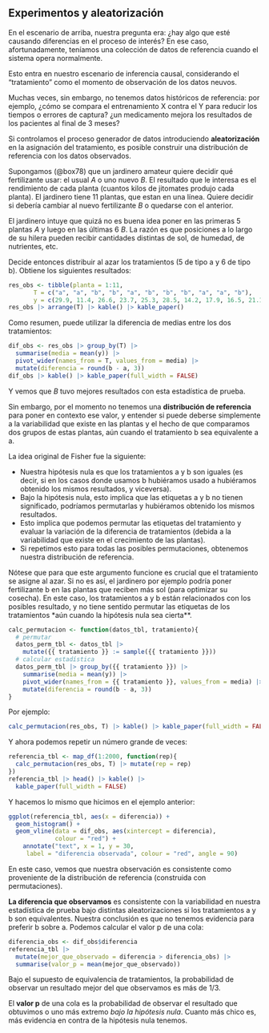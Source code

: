 ## Experimentos y aleatorización

En el escenario de arriba, nuestra pregunta era: ¿hay algo que esté causando diferencias en el proceso de interés? En ese caso, afortunadamente, teníamos
una colección de datos de referencia cuando el sistema opera normalmente.

Esto entra en nuestro escenario de inferencia causal, considerando el "tratamiento" como el momento de observación de los datos neuvos.

Muchas veces, sin embargo, no tenemos datos históricos de referencia: 
por ejemplo, ¿cómo se compara el entrenamiento X contra el Y para reducir los tiempos o errores de captura? ¿un medicamento mejora los resultados de los pacientes al final de 3 meses? 


::: callout-tip
Si controlamos el proceso generador de datos introduciendo
**aleatorización** en la asignación del tratamiento, es posible construir una distribución de referencia con los datos observados. 
:::


Supongamos (@box78)  que un jardinero amateur quiere decidir qué fertilizante usar: el usual $A$ o uno
nuevo $B$. El resultado que le interesa es el rendimiento de cada planta (cuantos kilos
de jitomates produjo cada planta). El jardinero tiene 11 plantas, que estan en una línea. Quiere decidir si debería cambiar al nuevo fertilizante $B$ o
quedarse con el anterior.


El jardinero intuye que quizá no es buena idea poner en las primeras 5 plantas $A$ y luego en las últimas 6 $B$. La razón es que posiciones a lo largo de su hilera pueden recibir cantidades distintas de sol, de humedad, de nutrientes, etc. 

Decide entonces distribuir al azar los tratamientos (5 de tipo a y 6 de tipo b). Obtiene los siguientes resultados:

```r
res_obs <- tibble(planta = 1:11,
       T = c("a", "a", "b", "b", "a", "b", "b", "b", "a", "a", "b"),
       y = c(29.9, 11.4, 26.6, 23.7, 25.3, 28.5, 14.2, 17.9, 16.5, 21.1, 24.3) / 2)
res_obs |> arrange(T) |> kable() |> kable_paper()
```

Como resumen, puede utilizar la diferencia de medias entre los dos tratamientos:

```r
dif_obs <- res_obs |> group_by(T) |> 
  summarise(media = mean(y)) |> 
  pivot_wider(names_from = T, values_from = media) |> 
  mutate(diferencia = round(b - a, 3))
dif_obs |> kable() |> kable_paper(full_width = FALSE)
```

Y vemos que $B$ tuvo mejores resultados con esta estadística de prueba. 

Sin embargo, por el momento no tenemos una **distribución de referencia** para poner en contexto ese valor, y entender si puede deberse simplemente a la variabilidad que existe en las plantas y el hecho de que comparamos dos grupos de estas plantas, aún cuando el tratamiento b sea equivalente a a.

La idea original de Fisher fue la siguiente: 

- Nuestra hipótesis nula es que los tratamientos a y b son iguales (es decir, si en los casos donde usamos b hubiéramos usado a hubiéramos obtenido los mismos resultados, y viceversa).
- Bajo la hipótesis nula, esto implica que las etiquetas a y b no tienen significado, podríamos permutarlas y hubiéramos obtenido los mismos resultados. 
- Esto implica que podemos permutar las etiquetas del tratamiento y evaluar
la variación de la diferencia de tratamientos (debida a la variabilidad que existe en el crecimiento de las plantas).
- Si repetimos esto para todas las posibles permutaciones, obtenemos nuestra distribución de referencia.

::: callout-tip
Nótese que para que este argumento funcione es crucial que el 
tratamiento se asigne al azar. Si no es así, el jardinero por ejemplo
podría poner fertilizante b en las plantas que reciben más sol (para
optimizar su cosecha). En este caso, los tratamientos a y b están relacionados con los posibles resultado, y no tiene sentido permutar las etiquetas de los tratamientos *aún cuando la hipótesis nula sea cierta**.
:::

```r
calc_permutacion <- function(datos_tbl, tratamiento){
  # permutar
  datos_perm_tbl <- datos_tbl |> 
    mutate({{ tratamiento }} := sample({{ tratamiento }}))
  # calcular estadística
  datos_perm_tbl |> group_by({{ tratamiento }}) |> 
    summarise(media = mean(y)) |> 
    pivot_wider(names_from = {{ tratamiento }}, values_from = media) |> 
    mutate(diferencia = round(b - a, 3))
}
```

Por ejemplo:

```r
calc_permutacion(res_obs, T) |> kable() |> kable_paper(full_width = FALSE)
```
Y ahora podemos repetir un número grande de veces:

```r
referencia_tbl <- map_df(1:2000, function(rep){
  calc_permutacion(res_obs, T) |> mutate(rep = rep)
})
referencia_tbl |> head() |> kable() |> 
  kable_paper(full_width = FALSE)
```

Y hacemos lo mismo que hicimos en el ejemplo anterior:

```r
ggplot(referencia_tbl, aes(x = diferencia)) +
  geom_histogram() + 
  geom_vline(data = dif_obs, aes(xintercept = diferencia),
             colour = "red") +
    annotate("text", x = 1, y = 30, 
     label = "diferencia observada", colour = "red", angle = 90)
```

En este caso, vemos que nuestra observación es consistente como proveniente de la distribución de referencia (construida con permutaciones). 

**La diferencia que observamos** es consistente con la variabilidad en
nuestra estadística de prueba bajo distintas aleatorizaciones si los tratamientos a y b son equivalentes. Nuestra conclusión es que no tenemos
evidencia para preferir b sobre a. Podemos calcular el valor p de una cola:

```r
diferencia_obs <- dif_obs$diferencia
referencia_tbl |> 
  mutate(mejor_que_observado = diferencia > diferencia_obs) |> 
  summarise(valor_p = mean(mejor_que_observado))
```
Bajo el supuesto de equivalencia de tratamientos, la probabilidad de 
observar un resultado mejor del que observamos es más de 1/3.

::: callout-tip
El **valor p** de una cola es la probabilidad de observar el resultado que
obtuvimos o uno más extremo *bajo la hipótesis nula*. Cuanto más chico es,
más evidencia en contra de la hipótesis nula tenemos.
:::

